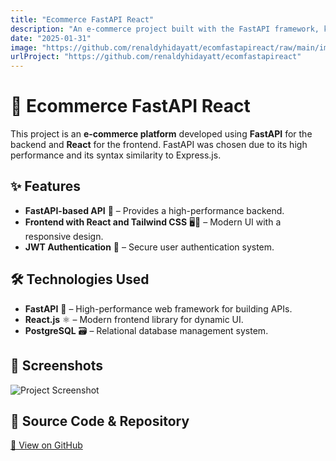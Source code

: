 ```yaml
---
title: "Ecommerce FastAPI React"
description: "An e-commerce project built with the FastAPI framework, known for its speed and Express.js-like syntax."
date: "2025-01-31"
image: "https://github.com/renaldyhidayatt/ecomfastapireact/raw/main/images/images1.png"
urlProject: "https://github.com/renaldyhidayatt/ecomfastapireact"
---
```


# 🛒 Ecommerce FastAPI React

This project is an **e-commerce platform** developed using **FastAPI** for the backend and **React** for the frontend. FastAPI was chosen due to its high performance and its syntax similarity to Express.js.

## ✨ Features

- **FastAPI-based API** 🚀 – Provides a high-performance backend.
- **Frontend with React and Tailwind CSS** 🖥️🌊 – Modern UI with a responsive design.
- **JWT Authentication** 🔐 – Secure user authentication system.

## 🛠 Technologies Used

- **FastAPI** 🚀 – High-performance web framework for building APIs.
- **React.js** ⚛️ – Modern frontend library for dynamic UI.
- **PostgreSQL** 🗃️ – Relational database management system.


## 📸 Screenshots

![Project Screenshot](https://github.com/renaldyhidayatt/ecomfastapireact/raw/main/images/images1.png)

## 🔗 Source Code & Repository

[📌 View on GitHub](https://github.com/renaldyhidayatt/ecomfastapireact)
